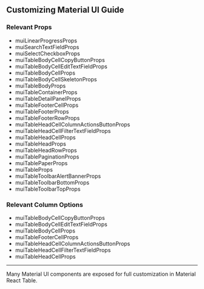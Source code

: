 
<Head>
  <title>Material React Table Docs - Customizing MUI Guide</title>
  <meta
    name="description"
    content="How to customize and pass props to Material UI components in Material React Table"
  />
</Head>

## Customizing Material UI Guide

### Relevant Props

- muiLinearProgressProps
- muiSearchTextFieldProps
- muiSelectCheckboxProps
- muiTableBodyCellCopyButtonProps
- muiTableBodyCellEditTextFieldProps
- muiTableBodyCellProps
- muiTableBodyCellSkeletonProps
- muiTableBodyProps
- muiTableContainerProps
- muiTableDetailPanelProps
- muiTableFooterCellProps
- muiTableFooterProps
- muiTableFooterRowProps
- muiTableHeadCellColumnActionsButtonProps
- muiTableHeadCellFilterTextFieldProps
- muiTableHeadCellProps
- muiTableHeadProps
- muiTableHeadRowProps
- muiTablePaginationProps
- muiTablePaperProps
- muiTableProps
- muiTableToolbarAlertBannerProps
- muiTableToolbarBottomProps
- muiTableToolbarTopProps

### Relevant Column Options

- muiTableBodyCellCopyButtonProps
- muiTableBodyCellEditTextFieldProps
- muiTableBodyCellProps
- muiTableFooterCellProps
- muiTableHeadCellColumnActionsButtonProps
- muiTableHeadCellFilterTextFieldProps
- muiTableHeadCellProps

---

Many Material UI components are exposed for full customization in Material React Table.
